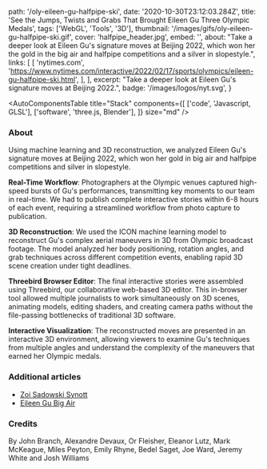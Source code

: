   path: '/oly-eileen-gu-halfpipe-ski',
  date: '2020-10-30T23:12:03.284Z',
  title:
    'See the Jumps, Twists and Grabs That Brought Eileen Gu Three Olympic Medals',
  tags: ['WebGL', 'Tools', '3D'],
  thumbnail: '/images/gifs/oly-eileen-gu-halfpipe-ski.gif',
  cover: 'halfpipe_header.jpg',
  embed: '',
  about:
    "Take a deeper look at Eileen Gu's signature moves at Beijing 2022, which won her the gold in the big air and halfpipe competitions and a silver in slopestyle.",
  links: [
    [
      'nytimes.com',
      'https://www.nytimes.com/interactive/2022/02/17/sports/olympics/eileen-gu-halfpipe-ski.html',
    ],
  ],
  excerpt: "Take a deeper look at Eileen Gu's signature moves at Beijing 2022.",
  badge: '/images/logos/nyt.svg',
}

<AutoComponentsTable
  title="Stack"
  components={[
    ['code', 'Javascript, GLSL'],
    ['software', 'three.js, Blender'],
  ]}
  size="md"
/>

### About

Using machine learning and 3D reconstruction, we analyzed Eileen Gu's signature moves at Beijing 2022, which won her gold in big air and halfpipe competitions and silver in slopestyle.

**Real-Time Workflow**: Photographers at the Olympic venues captured high-speed bursts of Gu's performances, transmitting key moments to our team in real-time. We had to publish complete interactive stories within 6-8 hours of each event, requiring a streamlined workflow from photo capture to publication.

**3D Reconstruction**: We used the ICON machine learning model to reconstruct Gu's complex aerial maneuvers in 3D from Olympic broadcast footage. The model analyzed her body positioning, rotation angles, and grab techniques across different competition events, enabling rapid 3D scene creation under tight deadlines.

**Threebird Browser Editor**: The final interactive stories were assembled using Threebird, our collaborative web-based 3D editor. This in-browser tool allowed multiple journalists to work simultaneously on 3D scenes, animating models, editing shaders, and creating camera paths without the file-passing bottlenecks of traditional 3D software.

**Interactive Visualization**: The reconstructed moves are presented in an interactive 3D environment, allowing viewers to examine Gu's techniques from multiple angles and understand the complexity of the maneuvers that earned her Olympic medals.

### Additional articles

- [Zoi Sadowski Synott](https://www.nytimes.com/interactive/2022/02/06/sports/olympics/zoi-sadowski-synott-gold-snowboarding.html)
- [Eileen Gu Big Air](https://www.nytimes.com/interactive/2022/02/08/sports/olympics/eileen-gu-big-air.html)

### Credits

By John Branch, Alexandre Devaux, Or Fleisher, Eleanor Lutz, Mark McKeague, Miles Peyton, Emily Rhyne, Bedel Saget, Joe Ward, Jeremy White and Josh Williams

